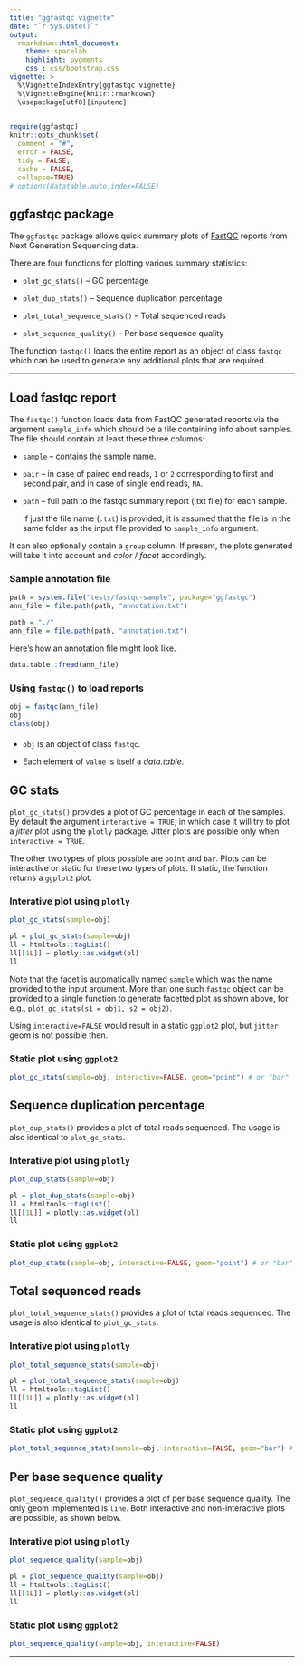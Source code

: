 ```yaml
---
title: "ggfastqc vignette"
date: "`r Sys.Date()`"
output: 
  rmarkdown::html_document:
    theme: spacelab
    highlight: pygments
    css : css/bootstrap.css
vignette: >
  %\VignetteIndexEntry{ggfastqc vignette}
  %\VignetteEngine{knitr::rmarkdown}
  \usepackage[utf8]{inputenc}
---
```


```r
require(ggfastqc)
knitr::opts_chunk$set(
  comment = "#",
  error = FALSE,
  tidy = FALSE,
  cache = FALSE,
  collapse=TRUE)
# options(datatable.auto.index=FALSE)
```

## ggfastqc package

The `ggfastqc` package allows quick summary plots of 
[FastQC](http://www.bioinformatics.babraham.ac.uk/projects/fastqc/) 
reports from Next Generation Sequencing data. 

There are four functions for plotting various summary statistics:

* `plot_gc_stats()` -- GC percentage

* `plot_dup_stats()` -- Sequence duplication percentage

* `plot_total_sequence_stats()` -- Total sequenced reads

* `plot_sequence_quality()` -- Per base sequence quality

The function `fastqc()` loads the entire report as an object of class `fastqc` 
which can be used to generate any additional plots that are required.

***

## Load fastqc report

The `fastqc()` function loads data from FastQC generated reports via the 
argument `sample_info` which should be a file containing info about samples.
The file should contain at least these three columns:

* `sample` -- contains the sample name.

* `pair` -- in case of paired end reads, `1` or `2` corresponding to first and 
second pair, and in case of single end reads, `NA`.

* `path` -- full path to the fastqc summary report (.txt file) for each sample.

    If just the file name (`.txt`) is provided, it is assumed that the file is 
    in the same folder as the input file provided to `sample_info` argument.

It can also optionally contain a `group` column. If present, the plots 
generated will take it into account and *color* / *facet* accordingly.

### Sample annotation file

```r
path = system.file("tests/fastqc-sample", package="ggfastqc")
ann_file = file.path(path, "annotation.txt")
```

```r
path = "./"
ann_file = file.path(path, "annotation.txt")
```

Here's how an annotation file might look like.

```r
data.table::fread(ann_file)
```

### Using `fastqc()` to load reports

```r
obj = fastqc(ann_file)
obj
class(obj)
```

#### {.bs-callout .bs-callout-info}

* `obj` is an object of class `fastqc`.

* Each element of `value` is itself a *data.table*.

## GC stats

`plot_gc_stats()` provides a plot of GC percentage in each of the samples. By 
default the argument `interactive = TRUE`, in which case it will try to plot a 
*jitter* plot using the `plotly` package. Jitter plots are possible only when 
`interactive = TRUE`.

The other two types of plots possible are `point` and `bar`. Plots can be 
interactive or static for these two types of plots. If static, the function 
returns a `ggplot2` plot.

### Interative plot using `plotly`

```r
plot_gc_stats(sample=obj)
```

```r
pl = plot_gc_stats(sample=obj)
ll = htmltools::tagList()
ll[[1L]] = plotly::as.widget(pl)
ll
```

Note that the facet is automatically named `sample` which was the name 
provided to the input argument. More than one such `fastqc` object can be 
provided to a single function to generate facetted plot as shown above, for 
e.g., `plot_gc_stats(s1 = obj1, s2 = obj2)`.

Using `interactive=FALSE` would result in a static `ggplot2` plot, but `jitter` 
geom is not possible then.


### Static plot using `ggplot2`

```r
plot_gc_stats(sample=obj, interactive=FALSE, geom="point") # or "bar"
```

## Sequence duplication percentage

`plot_dup_stats()` provides a plot of total reads sequenced. The 
usage is also identical to `plot_gc_stats`.

### Interative plot using `plotly`

```r
plot_dup_stats(sample=obj)
```

```r
pl = plot_dup_stats(sample=obj)
ll = htmltools::tagList()
ll[[1L]] = plotly::as.widget(pl)
ll
```

### Static plot using `ggplot2`

```r
plot_dup_stats(sample=obj, interactive=FALSE, geom="point") # or "bar"
```

## Total sequenced reads

`plot_total_sequence_stats()` provides a plot of total reads sequenced. The 
usage is also identical to `plot_gc_stats`.

### Interative plot using `plotly`

```r
plot_total_sequence_stats(sample=obj)
```

```r
pl = plot_total_sequence_stats(sample=obj)
ll = htmltools::tagList()
ll[[1L]] = plotly::as.widget(pl)
ll
```

### Static plot using `ggplot2`

```r
plot_total_sequence_stats(sample=obj, interactive=FALSE, geom="bar") # or "point"
```

## Per base sequence quality

`plot_sequence_quality()` provides a plot of per base sequence quality. The only 
geom implemented is `line`. Both interactive and non-interactive plots are 
possible, as shown below.

### Interative plot using `plotly`

```r
plot_sequence_quality(sample=obj)
```

```r
pl = plot_sequence_quality(sample=obj)
ll = htmltools::tagList()
ll[[1L]] = plotly::as.widget(pl)
ll
```

### Static plot using `ggplot2`

```r
plot_sequence_quality(sample=obj, interactive=FALSE)
```

***

